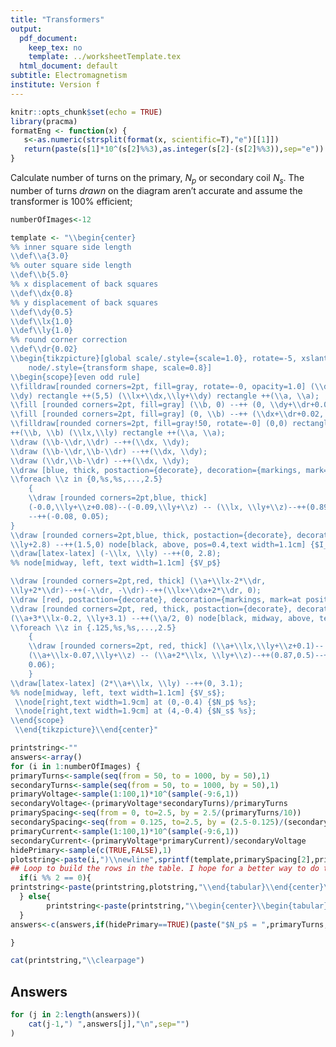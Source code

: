 ```yaml
---
title: "Transformers"
output:
  pdf_document: 
    keep_tex: no
    template: ../worksheetTemplate.tex
  html_document: default
subtitle: Electromagnetism
institute: Version f
---
```


```r
knitr::opts_chunk$set(echo = TRUE)
library(pracma)
formatEng <- function(x) {
   s<-as.numeric(strsplit(format(x, scientific=T),"e")[[1]])
   return(paste(s[1]*10^(s[2]%%3),as.integer(s[2]-(s[2]%%3)),sep="e"))
}
```

Calculate number of turns on  the primary, $N_p$ or secondary coil $N_s$. The number of turns *drawn* on the diagram aren't accurate and assume the transformer is 100% efficient;

```r
numberOfImages<-12

template <- "\\begin{center}
%% inner square side length
\\def\\a{3.0}
%% outer square side length
\\def\\b{5.0}
%% x displacement of back squares
\\def\\dx{0.8}
%% y displacement of back squares
\\def\\dy{0.5}
\\def\\lx{1.0}
\\def\\ly{1.0}
%% round corner correction
\\def\\dr{0.02}
\\begin{tikzpicture}[global scale/.style={scale=1.0}, rotate=-5, xslant=-0.1, thick, every
    node/.style={transform shape, scale=0.8}]
\\begin{scope}[even odd rule]
\\filldraw[rounded corners=2pt, fill=gray, rotate=-0, opacity=1.0] (\\dx,
\\dy) rectangle ++(5,5) (\\lx+\\dx,\\ly+\\dy) rectangle ++(\\a, \\a);
\\fill [rounded corners=2pt, fill=gray] (\\b, 0) --++ (0, \\dy+\\dr+0.02) --++(\\dx, 0) --cycle;
\\fill [rounded corners=2pt, fill=gray] (0, \\b) --++ (\\dx+\\dr+0.02, 0) --++(0, \\dy)--cycle;
\\filldraw[rounded corners=2pt, fill=gray!50, rotate=-0] (0,0) rectangle
++(\\b, \\b) (\\lx,\\ly) rectangle ++(\\a, \\a);
\\draw (\\b-\\dr,\\dr) --++(\\dx, \\dy);
\\draw (\\b-\\dr,\\b-\\dr) --++(\\dx, \\dy);
\\draw (\\dr,\\b-\\dr) --++(\\dx, \\dy);
\\draw [blue, thick, postaction={decorate}, decoration={markings, mark=at position 0.5 with {\\arrow{latex}}}] (0, \\ly) --++(-1.5,0);
\\foreach \\z in {0,%s,%s,...,2.5}
    {
    \\draw [rounded corners=2pt,blue, thick]
    (-0.0,\\ly+\\z+0.08)--(-0.09,\\ly+\\z) -- (\\lx, \\ly+\\z)--++(0.89,0.5)
    --++(-0.08, 0.05);
}
\\draw [rounded corners=2pt,blue, thick, postaction={decorate}, decoration={markings, mark=at position 0.5 with {\\arrow{latex}}}] (-1.5,
\\ly+2.8) --++(1.5,0) node[black, above, pos=0.4,text width=1.1cm] {$I_p$ %s};
\\draw[latex-latex] (-\\lx, \\ly) --++(0, 2.8);
%% node[midway, left, text width=1.1cm] {$V_p$}

\\draw [rounded corners=2pt,red, thick] (\\a+\\lx-2*\\dr,
\\ly+2*\\dr)--++(-\\dr, -\\dr)--++(\\lx+\\dx+2*\\dr, 0);
\\draw [red, postaction={decorate}, decoration={markings, mark=at position 0.5 with {\\arrowreversed{latex}}}] (\\b+\\dx-\\dr, \\ly+\\dr)--++(\\a/2, 0);
\\draw [rounded corners=2pt, red, thick, postaction={decorate}, decoration={markings, mark=at position 0.5 with {\\arrow{latex}}}]
(\\a+3*\\lx-0.2, \\ly+3.1) --++(\\a/2, 0) node[black, midway, above, text width=1.1cm] {$I_s$ %s};
\\foreach \\z in {.125,%s,%s,...,2.5}
    {
    \\draw [rounded corners=2pt, red, thick] (\\a+\\lx,\\ly+\\z+0.1)--
    (\\a+\\lx-0.07,\\ly+\\z) -- (\\a+2*\\lx, \\ly+\\z)--++(0.87,0.5)--++(-0.06,
    0.06);
    }
\\draw[latex-latex] (2*\\a+\\lx, \\ly) --++(0, 3.1);
%% node[midway, left, text width=1.1cm] {$V_s$};
 \\node[right,text width=1.9cm] at (0,-0.4) {$N_p$ %s};
 \\node[right,text width=1.9cm] at (4,-0.4) {$N_s$ %s};
\\end{scope}
 \\end{tikzpicture}\\end{center}"

printstring<-""
answers<-array()
for (i in 1:numberOfImages) {
primaryTurns<-sample(seq(from = 50, to = 1000, by = 50),1)
secondaryTurns<-sample(seq(from = 50, to = 1000, by = 50),1)
primaryVoltage<-sample(1:100,1)*10^(sample(-9:6,1))
secondaryVoltage<-(primaryVoltage*secondaryTurns)/primaryTurns
primarySpacing<-seq(from = 0, to=2.5, by = 2.5/(primaryTurns/10))
secondarySpacing<-seq(from = 0.125, to=2.5, by = (2.5-0.125)/(secondaryTurns/10))
primaryCurrent<-sample(1:100,1)*10^(sample(-9:6,1))
secondaryCurrent<-(primaryVoltage*primaryCurrent)/secondaryVoltage
hidePrimary<-sample(c(TRUE,FALSE),1)
plotstring<-paste(i,")\\newline",sprintf(template,primarySpacing[2],primarySpacing[3],paste(" = \\SI{",formatEng(signif(primaryCurrent,3)),"}{\\ampere}"),paste(" = \\SI{",formatEng(signif(secondaryCurrent,3)),"}{\\ampere}"),secondarySpacing[2],secondarySpacing[3],if(hidePrimary==TRUE)("")else(paste("= ",primaryTurns," turns")),if(hidePrimary==FALSE)("")else(paste("= ",secondaryTurns," turns")),sep=""))
## Loop to build the rows in the table. I hope for a better way to do this.
  if(i %% 2 == 0){
printstring<-paste(printstring,plotstring,"\\end{tabular}\\end{center}\\vspace{30mm} ")
  } else{
        printstring<-paste(printstring,"\\begin{center}\\begin{tabular}{p{9cm} p{9cm}}",plotstring," & ")
  }
answers<-c(answers,if(hidePrimary==TRUE)(paste("$N_p$ = ",primaryTurns," turns"))else(paste("$N_s$ = ",secondaryTurns," turns")))

}

cat(printstring,"\\clearpage")
```

## Answers

```r
for (j in 2:length(answers))(
    cat(j-1,") ",answers[j],"\n",sep="")
)

```